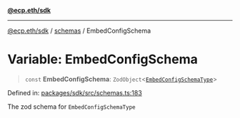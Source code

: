 [**@ecp.eth/sdk**](/sdk-reference/index.mdx)

***

[@ecp.eth/sdk](/sdk-reference/index.mdx) / [schemas](/sdk-reference/schemas/index.mdx) / EmbedConfigSchema

# Variable: EmbedConfigSchema

> `const` **EmbedConfigSchema**: `ZodObject`\<[`EmbedConfigSchemaType`](/sdk-reference/schemas/type-aliases/EmbedConfigSchemaType.mdx)\>

Defined in: [packages/sdk/src/schemas.ts:183](https://github.com/ecp-eth/comments-monorepo/blob/main/packages/sdk/src/schemas.ts#L183)

The zod schema for `EmbedConfigSchemaType`
